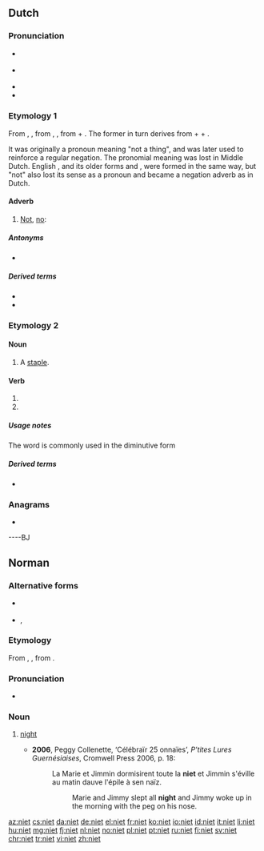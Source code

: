 {{also|Niet|niet-}}
==Dutch==

===Pronunciation===
* {{IPA|/nit/|lang=nl}} {{a|standard}}
* {{IPA|/ni/|lang=nl}} {{a|often, in fast speech}}
* {{rhymes|it|lang=nl}}
* {{audio|Nl-niet.ogg|audio|lang=nl}}

===Etymology 1===
From {{inh|nl|dum|niwet}}, {{m|dum|niet}}, from {{inh|nl|odt|*niowiht}}, {{m|odt|niewiht}}, from {{m|odt|nio||never}} + {{m|odt|wiht||thing, creature}}. The former in turn derives from {{der|nl|gem-pro|*ne||not}} + {{m|gem-pro|*aiw-||ever}} + {{m|gem-pro|*wiht-||thing}}.

It was originally a pronoun meaning "not a thing", and was later used to reinforce a regular negation. The pronomial meaning was lost in Middle Dutch. English {{m|en|not}}, and its older forms {{m|en|naught}} and {{m|en|nought}}, were formed in the same way, but "not" also lost its sense as a pronoun and became a negation adverb as in Dutch.

====Adverb====
{{nl-adv}}

# [[not|Not]], [[no]]: {{non-gloss definition|used to express negation.}}
#: {{ux|nl|'''Niet''' storen!|t=Do '''not''' disturb!}}
#: {{ux|nl|Dat is '''niet''' waar.|t=That is '''not''' true.}}

=====Antonyms=====
* {{l|nl|wel}}

=====Derived terms=====
* {{l|nl|niet eens}}
* {{l|nl|nog niet}}

===Etymology 2===
{{rfe|lang=nl}}

====Noun====
{{nl-noun|f|-en|nietje}}

# A [[staple]].

====Verb====
{{nl-verb-form}}

# {{nl-verb form of|p=123|n=sg|t=pres|m=ind|nieten}}
# {{nl-verb form of|m=imp|nieten}}

=====Usage notes=====
The word is commonly used in the diminutive form

=====Derived terms=====
* {{l|nl|nietmachine}}

===Anagrams===
* {{l|nl|tien}}

----BJ

==Norman==
{{wikipedia|Nyit|lang=nrf}}

===Alternative forms===
* {{l|nrf|nyit}} {{qualifier|continental Normandy}}
* {{l|nrf|gniet}}, {{l|nrf|gniaette}} {{qualifier|Guernsey}}

===Etymology===
From {{etyl|fro|nrf}} {{m|fro|noit}}, {{m|fro|nuit}}, from {{etyl|la|nrf}} {{m|la|nox}}.

===Pronunciation===
* {{audio|Jer-niet.ogg|Audio (Jersey)|lang=nrf}}

===Noun===
{{nrf-noun|f}}

# {{lb|nrf|Jersey|Guernsey}} [[night]]
#* '''2006''', Peggy Collenette, ‘Célébraïr 25 onnaïes’, ''P'tites Lures Guernésiaises'', Cromwell Press 2006, p. 18:
#*: La Marie et Jimmin dormisirent toute la '''niet''' et Jimmin s'éville au matin dauve l'épile à sen naïz.
#*:: Marie and Jimmy slept all '''night''' and Jimmy woke up in the morning with the peg on his nose.

{{catlangcode|nrf|Time}}

[[az:niet]]
[[cs:niet]]
[[da:niet]]
[[de:niet]]
[[el:niet]]
[[fr:niet]]
[[ko:niet]]
[[io:niet]]
[[id:niet]]
[[it:niet]]
[[li:niet]]
[[hu:niet]]
[[mg:niet]]
[[fj:niet]]
[[nl:niet]]
[[no:niet]]
[[pl:niet]]
[[pt:niet]]
[[ru:niet]]
[[fi:niet]]
[[sv:niet]]
[[chr:niet]]
[[tr:niet]]
[[vi:niet]]
[[zh:niet]]